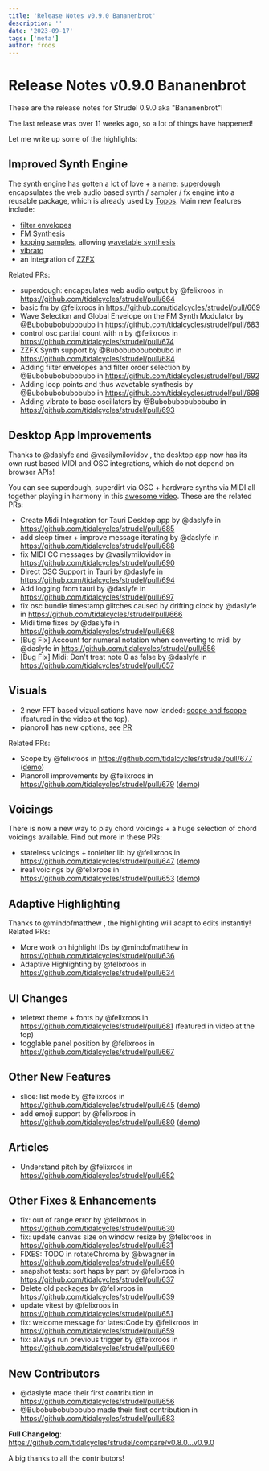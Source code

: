 ```yaml
---
title: 'Release Notes v0.9.0 Bananenbrot'
description: ''
date: '2023-09-17'
tags: ['meta']
author: froos
---
```



# Release Notes v0.9.0 Bananenbrot

These are the release notes for Strudel 0.9.0 aka "Bananenbrot"!

The last release was over 11 weeks ago, so a lot of things have happened!

Let me write up some of the highlights:

## Improved Synth Engine

The synth engine has gotten a lot of love + a name: [superdough](https://www.npmjs.com/package/superdough) encapsulates the web audio based synth / sampler / fx engine into a reusable package, which is already used by [Topos](https://topos.raphaelforment.fr/).
Main new features include:

- [filter envelopes](https://strudel.tidalcycles.org/learn/effects#filter-envelope)
- [FM Synthesis](https://strudel.tidalcycles.org/learn/synths#fm-synthesis)
- [looping samples](https://strudel.tidalcycles.org/learn/samples#loop), allowing [wavetable synthesis](https://strudel.tidalcycles.org/?I9myTNQoKKaP)
- [vibrato](https://strudel.tidalcycles.org/learn/synths#vibrato)
- an integration of [ZZFX](https://strudel.tidalcycles.org/learn/synths#zzfx)

<BlogVideo src="https://github.com/tidalcycles/strudel/assets/12023032/652e7042-f296-496b-95cd-b2a4987fe238" />

Related PRs:

- superdough: encapsulates web audio output by @felixroos in https://github.com/tidalcycles/strudel/pull/664
- basic fm by @felixroos in https://github.com/tidalcycles/strudel/pull/669
- Wave Selection and Global Envelope on the FM Synth Modulator by @Bubobubobubobubo in https://github.com/tidalcycles/strudel/pull/683
- control osc partial count with n by @felixroos in https://github.com/tidalcycles/strudel/pull/674
- ZZFX Synth support by @Bubobubobubobubo in https://github.com/tidalcycles/strudel/pull/684
- Adding filter envelopes and filter order selection by @Bubobubobubobubo in https://github.com/tidalcycles/strudel/pull/692
- Adding loop points and thus wavetable synthesis by @Bubobubobubobubo in https://github.com/tidalcycles/strudel/pull/698
- Adding vibrato to base oscillators by @Bubobubobubobubo in https://github.com/tidalcycles/strudel/pull/693

## Desktop App Improvements

Thanks to @daslyfe and @vasilymilovidov , the desktop app now has its own rust based MIDI and OSC integrations,
which do not depend on browser APIs!

You can see superdough, superdirt via OSC + hardware synths via MIDI all together playing in harmony in this [awesome video](https://www.youtube.com/watch?v=lxQgBeLQBgk). These are the related PRs:

- Create Midi Integration for Tauri Desktop app by @daslyfe in https://github.com/tidalcycles/strudel/pull/685
- add sleep timer + improve message iterating by @daslyfe in https://github.com/tidalcycles/strudel/pull/688
- fix MIDI CC messages by @vasilymilovidov in https://github.com/tidalcycles/strudel/pull/690
- Direct OSC Support in Tauri by @daslyfe in https://github.com/tidalcycles/strudel/pull/694
- Add logging from tauri by @daslyfe in https://github.com/tidalcycles/strudel/pull/697
- fix osc bundle timestamp glitches caused by drifting clock by @daslyfe in https://github.com/tidalcycles/strudel/pull/666
- Midi time fixes by @daslyfe in https://github.com/tidalcycles/strudel/pull/668
- [Bug Fix] Account for numeral notation when converting to midi by @daslyfe in https://github.com/tidalcycles/strudel/pull/656
- [Bug Fix] Midi: Don't treat note 0 as false by @daslyfe in https://github.com/tidalcycles/strudel/pull/657

## Visuals

- 2 new FFT based vizualisations have now landed: [scope and fscope](https://github.com/tidalcycles/strudel/pull/677) (featured in the video at the top).
- pianoroll has new options, see [PR](https://github.com/tidalcycles/strudel/pull/679)

Related PRs:

- Scope by @felixroos in https://github.com/tidalcycles/strudel/pull/677 ([demo](https://strudel.tidalcycles.org/?hXVQF-KxMI8p))
- Pianoroll improvements by @felixroos in https://github.com/tidalcycles/strudel/pull/679 ([demo](https://strudel.tidalcycles.org/?aPMKqXGVMgSM))

## Voicings

There is now a new way to play chord voicings + a huge selection of chord voicings available. Find out more in these PRs:

- stateless voicings + tonleiter lib by @felixroos in https://github.com/tidalcycles/strudel/pull/647 ([demo](https://strudel.tidalcycles.org/?FoILM0Hs9y9f))
- ireal voicings by @felixroos in https://github.com/tidalcycles/strudel/pull/653 ([demo](https://strudel.tidalcycles.org/?bv_TjY9hOC28))

## Adaptive Highlighting

Thanks to @mindofmatthew , the highlighting will adapt to edits instantly! Related PRs:

- More work on highlight IDs by @mindofmatthew in https://github.com/tidalcycles/strudel/pull/636
- Adaptive Highlighting by @felixroos in https://github.com/tidalcycles/strudel/pull/634

## UI Changes

- teletext theme + fonts by @felixroos in https://github.com/tidalcycles/strudel/pull/681 (featured in video at the top)
- togglable panel position by @felixroos in https://github.com/tidalcycles/strudel/pull/667

## Other New Features

- slice: list mode by @felixroos in https://github.com/tidalcycles/strudel/pull/645 ([demo](https://strudel.tidalcycles.org/?bAYIqz5NLjRr))
- add emoji support by @felixroos in https://github.com/tidalcycles/strudel/pull/680 ([demo](https://strudel.tidalcycles.org/?a6FgLz475gN9))

## Articles

- Understand pitch by @felixroos in https://github.com/tidalcycles/strudel/pull/652

## Other Fixes & Enhancements

- fix: out of range error by @felixroos in https://github.com/tidalcycles/strudel/pull/630
- fix: update canvas size on window resize by @felixroos in https://github.com/tidalcycles/strudel/pull/631
- FIXES: TODO in rotateChroma by @bwagner in https://github.com/tidalcycles/strudel/pull/650
- snapshot tests: sort haps by part by @felixroos in https://github.com/tidalcycles/strudel/pull/637
- Delete old packages by @felixroos in https://github.com/tidalcycles/strudel/pull/639
- update vitest by @felixroos in https://github.com/tidalcycles/strudel/pull/651
- fix: welcome message for latestCode by @felixroos in https://github.com/tidalcycles/strudel/pull/659
- fix: always run previous trigger by @felixroos in https://github.com/tidalcycles/strudel/pull/660

## New Contributors

- @daslyfe made their first contribution in https://github.com/tidalcycles/strudel/pull/656
- @Bubobubobubobubo made their first contribution in https://github.com/tidalcycles/strudel/pull/683

**Full Changelog**: https://github.com/tidalcycles/strudel/compare/v0.8.0...v0.9.0

A big thanks to all the contributors!
